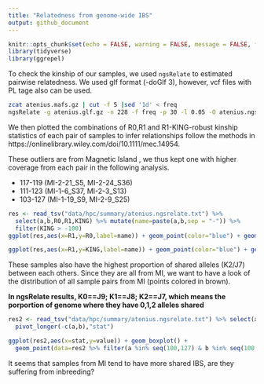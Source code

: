 ```yaml
---
title: "Relatedness from genome-wide IBS"
output: github_document
---
```


```r
knitr::opts_chunk$set(echo = FALSE, warning = FALSE, message = FALSE, fig.retina = 2)
library(tidyverse)
library(ggrepel)
```

To check the kinship of our samples, we used `ngsRelate` to estimated pairwise relatedness. We used glf format (-doGlf 3), however, vcf files with PL tage also can be used.

```bash
zcat atenius.mafs.gz | cut -f 5 |sed '1d' < freq
ngsRelate -g atenius.glf.gz -n 228 -f freq -p 30 -l 0.05 -O atenius.ngsrelate.txt
```

We then plotted the combinations of R0,R1 and R1-KING-robust kinship statistics of each pair of samples to infer relationships follow the methods in https://onlinelibrary.wiley.com/doi/10.1111/mec.14954.

These outliers are from Magnetic Island , we thus kept one with higher coverage from each pair in the following analysis.

 - 117-119 (MI-2-21_S5, MI-2-24_S36)
 - 111-123 (MI-1-6_S37, MI-2-3_S13)
 - 103-127 (MI-1-19_S9, MI-2-9_S25)

```r
res <- read_tsv("data/hpc/summary/atenius.ngsrelate.txt") %>% 
  select(a,b,R0,R1,KING) %>% mutate(name=paste(a,b,sep = "-")) %>% 
  filter(KING > -100)
ggplot(res,aes(x=R1,y=R0,label=name)) + geom_point(color="blue") + geom_text_repel(data=res %>% filter(R1>1.5))

ggplot(res,aes(x=R1,y=KING,label=name)) + geom_point(color="blue") + geom_text_repel(data=res %>% filter(R1>1.5))
```

These samples also have the highest proportion of shared alleles (K2/J7) between each others. Since they are all from MI, we want to have a look of the distribution of all sample pairs from MI (points colored in brown).

**In ngsRelate results, K0==J9; K1==J8; K2==J7, which means the porportion of genome where they have 0,1,2 alleles shared**

```r
res2 <- read_tsv("data/hpc/summary/atenius.ngsrelate.txt") %>% select(a,b,J9,J8,J7) %>% 
  pivot_longer(-c(a,b),"stat")

ggplot(res2,aes(x=stat,y=value)) + geom_boxplot() + 
  geom_point(data=res2 %>% filter(a %in% seq(100,127) & b %in% seq(100,127)), color="#B15928")
```

It seems that samples from MI tend to have more shared IBS, are they suffering from inbreeding?

